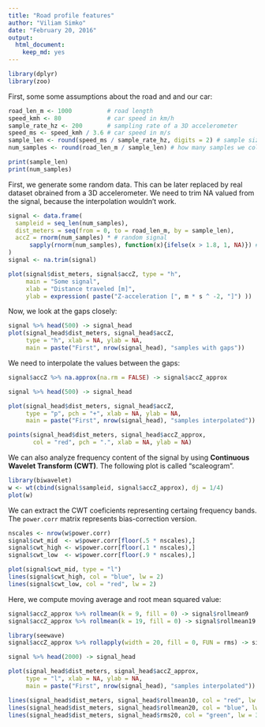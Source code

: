 ```yaml
---
title: "Road profile features"
author: "Viliam Simko"
date: "February 20, 2016"
output: 
  html_document: 
    keep_md: yes
---
```


```r
library(dplyr)
library(zoo)
```


First, some some assumptions about the road and and our car:
```r
road_len_m <- 1000          # road length
speed_kmh <- 80             # car speed in km/h
sample_rate_hz <- 200       # sampling rate of a 3D accelerometer
speed_ms <- speed_kmh / 3.6 # car speed in m/s
sample_len <- round(speed_ms / sample_rate_hz, digits = 2) # sample size
num_samples <- round(road_len_m / sample_len) # how many samples we collected

print(sample_len)
print(num_samples)
```

First, we generate some random data. This can be later replaced by real dataset
obrained from a 3D accelerometer. We need to trim NA valued from the signal,
because the interpolation wouldn't work.

```r
signal <- data.frame(
  sampleid = seq_len(num_samples),
  dist_meters = seq(from = 0, to = road_len_m, by = sample_len),
  accZ = rnorm(num_samples) * # random signal
      sapply(rnorm(num_samples), function(x){ifelse(x > 1.8, 1, NA)}) # random gaps
)
signal <- na.trim(signal)

plot(signal$dist_meters, signal$accZ, type = "h",
     main = "Some signal",
     xlab = "Distance traveled [m]",
     ylab = expression( paste("Z-acceleration [", m * s ^ -2, "]") ))
```

Now, we look at the gaps closely:
```r
signal %>% head(500) -> signal_head
plot(signal_head$dist_meters, signal_head$accZ,
     type = "h", xlab = NA, ylab = NA,
     main = paste("First", nrow(signal_head), "samples with gaps"))
```

We need to interpolate the values between the gaps:
```r
signal$accZ %>% na.approx(na.rm = FALSE) -> signal$accZ_approx
```

```r
signal %>% head(500) -> signal_head

plot(signal_head$dist_meters, signal_head$accZ,
     type = "p", pch = "+", xlab = NA, ylab = NA,
     main = paste("First", nrow(signal_head), "samples interpolated"))

points(signal_head$dist_meters, signal_head$accZ_approx,
       col = "red", pch = ".", xlab = NA, ylab = NA)
```

We can also analyze frequency content of the signal by using **Continuous Wavelet Transform (CWT)**. The following plot is called "scaleogram".
```r
library(biwavelet)
w <- wt(cbind(signal$sampleid, signal$accZ_approx), dj = 1/4)
plot(w)
```

We can extract the CWT coeficients representing certaing frequency bands.
The `power.corr` matrix represents bias-correction version.
```r
nscales <- nrow(w$power.corr)
signal$cwt_mid  <- w$power.corr[floor(.5 * nscales),]
signal$cwt_high <- w$power.corr[floor(.1 * nscales),]
signal$cwt_low  <- w$power.corr[floor(.9 * nscales),]

plot(signal$cwt_mid, type = "l")
lines(signal$cwt_high, col = "blue", lw = 2)
lines(signal$cwt_low, col = "red", lw = 2)
```

Here, we compute moving average and root mean squared value:

```r
signal$accZ_approx %>% rollmean(k = 9, fill = 0) -> signal$rollmean9
signal$accZ_approx %>% rollmean(k = 19, fill = 0) -> signal$rollmean19

library(seewave)
signal$accZ_approx %>% rollapply(width = 20, fill = 0, FUN = rms) -> signal$rms20
```

```r
signal %>% head(2000) -> signal_head

plot(signal_head$dist_meters, signal_head$accZ_approx,
     type = "l", xlab = NA, ylab = NA,
     main = paste("First", nrow(signal_head), "samples interpolated"))

lines(signal_head$dist_meters, signal_head$rollmean10, col = "red", lw = 3)
lines(signal_head$dist_meters, signal_head$rollmean20, col = "blue", lw = 3)
lines(signal_head$dist_meters, signal_head$rms20, col = "green", lw = 3)
```
